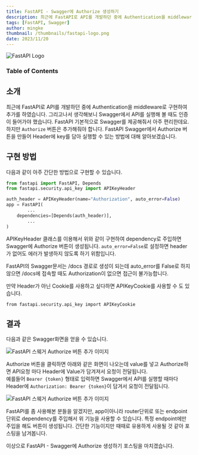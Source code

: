 ```yaml
---
title: FastAPI - Swagger에 Authorize 생성하기
description: 최근에 FastAPI로 API를 개발하던 중에 Authentication을 middleware로 구현하여 추가를 하였습니다. 그리고나서 생각해보니 Swagger에서 API를 실행해 볼 때도 인증이 들어가야 했습니다. FastAPI Swagger에서 Authorize 버튼을 만들어 Header에 key를 담아 실행할 수 있는 방법에 대해 알아보겠습니다.
tags: [FastAPI, Swagger]
author: mingke
thumbnail: /thumbnails/fastapi-logo.png
date: 2023/11/20
---
```


<Image src="/thumbnails/fastapi-logo.png" alt="FastAPI Logo" />

### Table of Contents

## 소개

최근에 FastAPI로 API를 개발하던 중에 Authentication을 middleware로 구현하여 추가를 하였습니다. 그리고나서 생각해보니 Swagger에서 API를 실행해 볼 때도 인증이 들어가야 했습니다. FastAPI 기본적으로 Swagger를 제공해줘서 아주 편리한데요. 하지만 `Authorize` 버튼은 추가해줘야 합니다. FastAPI Swagger에서 Authorize 버튼을 만들어 Header에 key를 담아 실행할 수 있는 방법에 대해 알아보겠습니다.

## 구현 방법

다음과 같이 아주 간단한 방법으로 구현할 수 있습니다.

```python
from fastapi import FastAPI, Depends
from fastapi.security.api_key import APIKeyHeader

auth_header = APIKeyHeader(name="Authorization", auto_error=False)
app = FastAPI(
		...
    dependencies=[Depends(auth_header)],
		...
)

```

APIKeyHeader 클래스를 이용해서 위와 같이 구현하여 dependency로 주입하면 Swagger에 Authorize 버튼이 생성됩니다. `auto_error=False`로 설정하면 header가 없어도 에러가 발생하지 않도록 하기 위함입니다.

FastAPI의 Swagger문서는 /docs 경로로 생성이 되는데 auto_error를 False로 하지 않으면 /docs에 접속할 때도 Authorization이 없으면 접근이 불가능합니다.

만약 Header가 아닌 Cookie를 사용하고 싶다하면 APIKeyCookie를 사용할 수 도 있습니다.

`from fastapi.security.api_key import APIKeyCookie`

## 결과

다음과 같은 Swagger화면을 얻을 수 있습니다.

<Image src="/fastapi-swagger-authorize/01.png" alt="FastAPI 스웨거 Authorize 버튼 추가 이미지" />

Authorize 버튼을 클릭하면 아래와 같은 화면이 나오는데 value를 넣고 Authorize하면 API요청 마다 Header에 Value가 담겨져서 요청이 전달됩니다.  
예를들어 `Bearer {token}` 형태로 입력하면 Swagger에서 API를 실행할 때마다 Header에 `Authorization: Bearer {token}`이 담겨서 요청이 전달됩니다.

<Image src="/fastapi-swagger-authorize/02.png" alt="FastAPI 스웨거 Authorize 버튼 추가 이미지" />

FastAPI를 좀 사용해본 분들을 알겠지만, app이아니라 router단위로 또는 endpoint 단위로 dependency를 주입해서 위 기능을 사용할 수 있습니다. 특정 endpoint에만 주입을 해도 버튼이 생성됩니다. 간단한 기능이지만 때때로 유용하게 사용될 것 같아 포스팅을 남겨봅니다.

이상으로 FastAPI - Swagger에 Authorize 생성하기 포스팅을 마치겠습니다.
